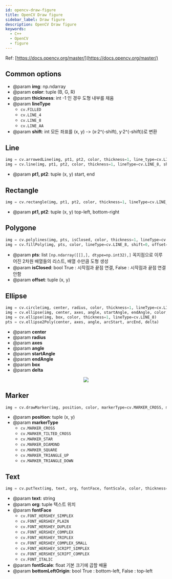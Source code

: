 ```yaml
---
id: opencv-draw-figure
title: OpenCV Draw figure
sidebar_label: Draw figure
description: OpenCV Draw figure
keywords:
  - C++
  - OpenCV
  - figure
---
```



Ref: [https://docs.opencv.org/master/](https://docs.opencv.org/master/)

## Common options

- @param **img**: np.ndarray
- @param **color**: tuple (B, G, R)
- @param **thickness**: int -1 인 경우 도형 내부를 채움
- @param **lineType**
  - `cv.FILLED`
  - `cv.LINE_4`
  - `cv.LINE_8`
  - `cv.LINE_AA`
- @param **shift**: int 모든 좌표를 (x, y) -> (x·2^(-shift), y·2^(-shift))로 변환

## Line

```python
img = cv.arrowedLine(img, pt1, pt2, color, thickness=1, line_type=cv.LINE_8, shift=0, tipLength=0.1)
img = cv.line(img, pt1, pt2, color, thickness=1, lineType=cv.LINE_8, shift=0)
```

- @param **pt1, pt2**: tuple (x, y) start, end

## Rectangle

```python
img = cv.rectangle(img, pt1, pt2, color, thickness=1, lineType=cv.LINE_8, shift=0)
```

- @param **pt1, pt2**: tuple (x, y) top-left, bottom-right

## Polygone

```python
img = cv.polylines(img, pts, isClosed, color, thickness=1, lineType=cv.LINE_8, shift=0)
img = cv.fillPoly(img, pts, color, lineType=cv.LINE_8, shift=0, offset=(0,0))
```

- @param **pts**: list `[np.ndarray([[],], dtype=np.int32),]` 꼭지점으로 이루어진 2차원 배열들의 리스트, 배열 수만큼 도형 생성
- @param **isClosed**: bool True : 시작점과 끝점 연결, False : 시작점과 끝점 연결 안함
- @param **offset**: tuple (x, y)

## Ellipse

```python
img = cv.circle(img, center, radius, color, thickness=1, lineType=cv.LINE_8, shift=0)
img = cv.ellipse(img, center, axes, angle, startAngle, endAngle, color, thickness=1, lineType=cv.LINE_8, shift=0)
img = cv.ellipse(img, box, color, thickness=1, lineType=cv.LINE_8)
pts = cv.ellipse2Poly(center, axes, angle, arcStart, arcEnd, delta)
```

- @param **center**
- @param **radius**
- @param **axes**
- @param **angle**
- @param **startAngle**
- @param **endAngle**
- @param **box**
- @param **delta**

<center>
	<img src={useBaseUrl("img/lang/python/libraries/opencv/opencv-draw-ellipse.png")} />
</center>

## Marker

```python
img = cv.drawMarker(img, position, color, markerType=cv.MARKER_CROSS, markerSize=20, thickness=1, line_type=cv.LINE_8)
```

- @param **position**: tuple (x, y)
- @param **markerType**
  - `cv.MARKER_CROSS`
  - `cv.MARKER_TILTED_CROSS`
  - `cv.MARKER_STAR`
  - `cv.MARKER_DIAMOND`
  - `cv.MARKER_SQUARE`
  - `cv.MARKER_TRIANGLE_UP`
  - `cv.MARKER_TRIANGLE_DOWN`

## Text

```python
img = cv.putText(img, text, org, fontFace, fontScale, color, thickness=1, lineType=cv.LINE_8, bottomLeftOrigin=False)
```

- @param **text**: string
- @param **org**: tuple 텍스트 위치
- @param **fontFace**
  - `cv.FONT_HERSHEY_SIMPLEX`
  - `cv.FONT_HERSHEY_PLAIN`
  - `cv.FONT_HERSHEY_DUPLEX`
  - `cv.FONT_HERSHEY_COMPLEX`
  - `cv.FONT_HERSHEY_TRIPLEX`
  - `cv.FONT_HERSHEY_COMPLEX_SMALL`
  - `cv.FONT_HERSHEY_SCRIPT_SIMPLEX`
  - `cv.FONT_HERSHEY_SCRIPT_COMPLEX`
  - `cv.FONT_ITALIC`
- @param **fontScale**: float 기본 크기에 곱할 배율
- @param **bottomLeftOrigin**: bool True : bottom-left, False : top-left
